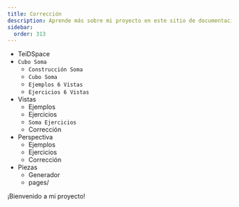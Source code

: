 ```yaml
---
title: Corrección
description: Aprende más sobre mi proyecto en este sitio de documentación construido con Starlight.
sidebar:
  order: 313
---
```



<FileTree>

- TeiDSpace
- `Cubo Soma`
  - `Construcción Soma`
  - `Cubo Soma`
  - `Ejemplos 6 Vistas`
  - `Ejercicios 6 Vistas`
- Vistas
    - Ejemplos
    - Ejercicios
    - `Soma Ejercicios`
    - Corrección
- Perspectiva
    - Ejemplos
    - Ejercicios
    - Corrección
- Piezas
    - Generador
  - pages/

</FileTree>

¡Bienvenido a mi proyecto!